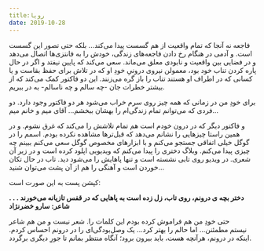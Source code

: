 ```yaml
---
title:رویا
date: 2019-10-28
---
```


فاجعه نه آنجا که تمام واقعیت از هم گسست پیدا می‌کند... بلکه حتی تصور این گسست است. و آدمی در هنگام رخ دادن فاجعه‌های زندگی، خودش را به فانتزی‌ها اتصال می‌دهد و در فضایی بین واقعیت و نابودی معلق می‌‌ماند. سعی می‌کند که پایین نیفتد و اگر در حال پاره کردن تناب خود بود،‌ معمولن نیروی درونیِ خودِ‌ او که در تلاش برای حفظ بقاست و یا کسانی که در اطراف او هستند تناب را باز گره می‌زنند. این دو فاکتور کمک می‌کند که از بیشتر خطرات جان -چه سالم و چه ناسالم- به در ببریم. 

برای خودِ من در زمانی که همه چیز روی سرم خراب می‌شود هر دو فاکتور وجود دارد. دو فردی که می‌توانم تمام زندگی‌ام را بهشان ببخشم... آقای میم و خانم میم... 

و فاکتور دیگر که در درون خودم است هم تمام تلاشش را می‌کند که غرق نشوم. و در همین راستا چیز‌هایی را نشانم می‌دهد که قبل‌تر‌ها مشاهده نکرده بودم. اسمم را در گوگل خیلی اتفاقی جستجو می‌کنم و با ابزار‌های مخصوص گوگل سعی می‌کنم ببینم چه چیزی پیدا می‌کنم. وبلاگ دختری را پیدا می‌کنم که ویدیویی اپلود کرده است و در زیر آن شعری. در ویدیو روی تابی نشسته است و تنها پاهایش را می‌شود دید. تاب در حال تکان خوردن است و آهنگی را هم از آن پشت می‌توان شنید...

کپشن پست به این صورت است: 

**دختر بچه ی درونم، روی تاب، زل زده است به پاهایی که در قفس تازیانه می‌خورند . . . شاعر: سارو خضرنژاد**

حتی خودِ من هم فراموش کرده بودم این کلمات را. شعر نیست و من هم شاعر نیستم مطمئنن... اما حالم را بهتر کرد... یک وصل‌بودگی‌‌ای را در درونم احساس کردم. اینکه در درونم، هر‌آنچه هست، باید بیرون برود؛ آنگاه منتظر بمانم تا جورِ دیگری برگردد.